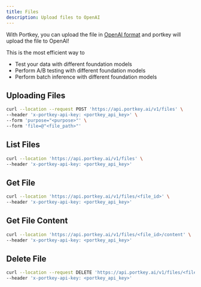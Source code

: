 ```yaml
---
title: Files
description: Upload files to OpenAI
---
```


With Portkey, you can upload the file in [OpenAI format](https://platform.openai.com/docs/guides/batch#1-preparing-your-batch-file) and portkey will upload the file to OpenAI!

This is the most efficient way to
- Test your data with different foundation models
- Perform A/B testing with different foundation models
- Perform batch inference with different foundation models


## Uploading Files

```sh
curl --location --request POST 'https://api.portkey.ai/v1/files' \
--header 'x-portkey-api-key: <portkey_api_key>' \
--form 'purpose="<purpose>"' \
--form 'file=@"<file_path>"'
```

## List Files

```sh
curl --location 'https://api.portkey.ai/v1/files' \
--header 'x-portkey-api-key: <portkey_api_key>'
```

## Get File

```sh
curl --location 'https://api.portkey.ai/v1/files/<file_id>' \
--header 'x-portkey-api-key: <portkey_api_key>'
```

## Get File Content

```sh
curl --location 'https://api.portkey.ai/v1/files/<file_id>/content' \
--header 'x-portkey-api-key: <portkey_api_key>'
```

## Delete File

```sh
curl --location --request DELETE 'https://api.portkey.ai/v1/files/<file_id>' \
--header 'x-portkey-api-key: <portkey_api_key>'
```